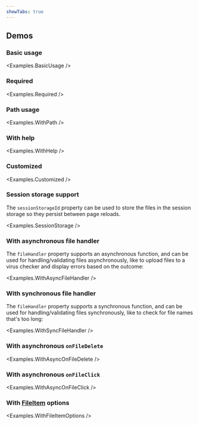 ```yaml
---
showTabs: true
---
```



## Demos

### Basic usage

<Examples.BasicUsage />

### Required

<Examples.Required />

### Path usage

<Examples.WithPath />

### With help

<Examples.WithHelp />

### Customized

<Examples.Customized />

### Session storage support

The `sessionStorageId` property can be used to store the files in the session storage so they persist between page reloads.

<Examples.SessionStorage />

### With asynchronous file handler

The `fileHandler` property supports an asynchronous function, and can be used for handling/validating files asynchronously, like to upload files to a virus checker and display errors based on the outcome:

<Examples.WithAsyncFileHandler />

### With synchronous file handler

The `fileHandler` property supports a synchronous function, and can be used for handling/validating files synchronously, like to check for file names that's too long:

<Examples.WithSyncFileHandler />

### With asynchronous `onFileDelete`

<Examples.WithAsyncOnFileDelete />

### With asynchronous `onFileClick`

<Examples.WithAsyncOnFileClick />

### With [FileItem](/uilib/components/upload/properties/#fileitem) options

<Examples.WithFileItemOptions />

<VisibleWhenVisualTest>
  <Examples.Width />
</VisibleWhenVisualTest>
